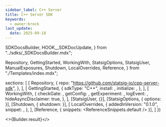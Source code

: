 ```yaml
---
sidebar_label: C++ Server
title: C++ Server SDK
keywords:
  - owner:brock
last_update:
  date: 2025-09-18
---
```


  SDKDocsBuilder,
  HOOK__SDKDocUpdate,
} from "../sdks/_SDKDocsBuilder.mdx";

  Repository,
  GettingStarted,
  WorkingWith,
  StatsigOptions,
  StatsigUser,
  ManualExposures,
  Shutdown,
  LocalOverrides,
  Reference,
} from "./Templates/index.mdx";


  sections: [
    [
      Repository,
      {
        repo: "https://github.com/statsig-io/cpp-server-sdk",
      },
    ],
    [
      GettingStarted,
      {
        sdkType: "C++",
        install: <Install />,
        initialize: <Initialize />,
      },
    ],
    [
      WorkingWith,
      {
        checkGate: <CheckGate />,
        getConfig: <GetConfig />,
        getExperiment: <GetExperiment />,
        logEvent: <LogEvent />,
        hideAsyncDisclaimer: true,
      },
    ],
    [StatsigUser, {}],
    [StatsigOptions, { options: <Options /> }],
    [Shutdown, { shutdown: <ShutdownSnippet /> }],
    [
      LocalOverrides,
      {
        addedInVersion: "0.1.0",
        snippet: <OverridesSnippet />,
      },
    ],
    [Reference, { snippets: <ReferenceSnippets.default /> }],
  ]
})


<>{Builder.result}</>

